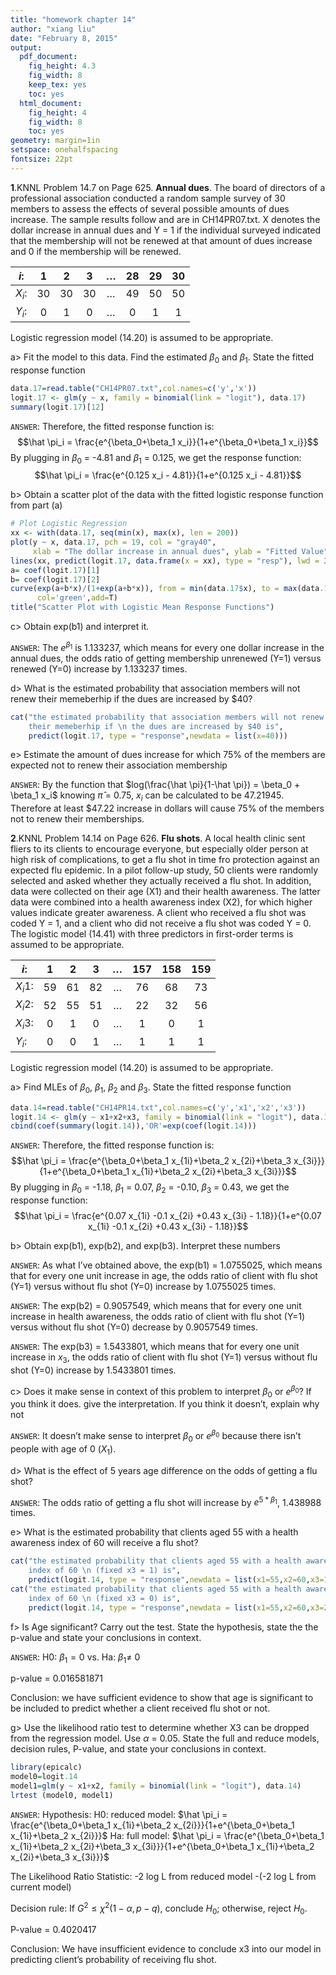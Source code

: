 ```yaml
---
title: "homework chapter 14"
author: "xiang liu"
date: "February 8, 2015"
output:
  pdf_document:
    fig_height: 4.3
    fig_width: 8
    keep_tex: yes
    toc: yes
  html_document:
    fig_height: 4
    fig_width: 8
    toc: yes
geometry: margin=1in
setspace: onehalfspacing
fontsize: 22pt
---
```


**1**.KNNL Problem 14.7 on Page 625. **Annual dues**. The board of directors of a professional association conducted a random sample survey of 30 members to assess the effects of several possible amounts of dues increase. The sample results follow and are in CH14PR07.txt. X denotes the dollar increase in annual dues and Y = 1 if the individual surveyed indicated that the membership will not be renewed at that amount of dues increase and 0 if the membership will be renewed.

| $i$:      |1    |2    |3    |...  |28   |29   |30   |
| --------- |:---:|:---:|:---:|:---:|:---:|:---:|:---:|
| $X_i$:    |30   |30   |30   |...  |49   |50   |50   |
| $Y_i$:    |0    |1    |0    |...  |0    |1    |1    |

Logistic regression model (14.20) is assumed to be appropriate.


a> Fit the model to this data. Find the estimated $\beta_0$ and $\beta_1$. State the fitted response function

```r
data.17=read.table("CH14PR07.txt",col.names=c('y','x'))
logit.17 <- glm(y ~ x, family = binomial(link = "logit"), data.17)
summary(logit.17)[12]
```
`ANSWER`: Therefore, the fitted response function is: $$\hat \pi_i = \frac{e^{\beta_0+\beta_1 x_i}}{1+e^{\beta_0+\beta_1 x_i}}$$
By plugging in $\beta_0$ = -4.81 and $\beta_1$ = 0.125, we get the response function: $$\hat \pi_i = \frac{e^{0.125 x_i - 4.81}}{1+e^{0.125 x_i - 4.81}}$$

\hfill

b> Obtain a scatter plot of the data with the fitted logistic response function from part (a)

```r
# Plot Logistic Regression
xx <- with(data.17, seq(min(x), max(x), len = 200))
plot(y ~ x, data.17, pch = 19, col = "gray40", 
     xlab = "The dollar increase in annual dues", ylab = "Fitted Value")
lines(xx, predict(logit.17, data.frame(x = xx), type = "resp"), lwd = 2, col='blue')
a= coef(logit.17)[1]
b= coef(logit.17)[2]
curve(exp(a+b*x)/(1+exp(a+b*x)), from = min(data.17$x), to = max(data.17$x), 
      col='green',add=T)
title("Scatter Plot with Logistic Mean Response Functions")
```

\hfill

c> Obtain exp(b1) and interpret it.

`ANSWER`: The $e^{\beta_1}$ is 1.133237, which means for every one dollar increase in the annual dues, the odds ratio of getting membership unrenewed (Y=1) versus renewed (Y=0) increase by 1.133237 times. 

\hfill

d> What is the estimated probability that association members will not renew their memeberhip if the dues are increased by $40?

```r
cat("the estimated probability that association members will not renew
    their memeberhip if \n the dues are increased by $40 is", 
    predict(logit.17, type = "response",newdata = list(x=40)))
```

e> Estimate the amount of dues increase for which 75% of the members are expected not to renew their association membership

`ANSWER`: By the function that $log(\frac{\hat \pi}{1-\hat \pi}) = \beta_0 + \beta_1 x_i$ knowing $\hat \pi$ = 0.75, $x_i$ can be calculated to be 47.21945. Therefore at least $47.22 increase in dollars will cause 75% of the members not to renew their memberships.

\hfill
\hfill

**2**.KNNL Problem 14.14 on Page 626. **Flu shots**. A local health clinic sent fliers to its clients to encourage everyone, but especially older person at high risk of complications, to get a flu shot in time fro protection against an expected flu epidemic. In a pilot follow-up study, 50 clients were randomly selected and asked whether they actually received a flu shot. In addition, data were collected on their age (X1) and their health awareness. The latter data were combined into a health awareness index (X2), for which higher values indicate greater awareness. A client who received a flu shot was coded Y = 1, and a client who did not receive a flu shot was coded Y = 0. The logistic model (14.41) with three predictors in first-order terms is assumed to be appropriate.


| $i$:      |1    |2    |3    |...  |157   |158   |159   |
| --------- |:---:|:---:|:---:|:---:|:---:|:---:|:---:|
| $X_i1$:    |59   |61   |82   |...  |76   |68   |73   |
| $X_i2$:    |52   |55   |51   |...  |22   |32   |56   |
| $X_i3$:    |0   |1   |0   |...  |1   |0   |1   |
| $Y_i$:    |0    |0    |1    |...  |1    |1    |1    |

Logistic regression model (14.20) is assumed to be appropriate.


a> Find MLEs of $\beta_0$, $\beta_1$, $\beta_2$ and $\beta_3$. State the fitted response function

```r
data.14=read.table("CH14PR14.txt",col.names=c('y','x1','x2','x3'))
logit.14 <- glm(y ~ x1+x2+x3, family = binomial(link = "logit"), data.14)
cbind(coef(summary(logit.14)),'OR'=exp(coef(logit.14)))
```
`ANSWER`: Therefore, the fitted response function is: $$\hat \pi_i = \frac{e^{\beta_0+\beta_1 x_{1i}+\beta_2 x_{2i}+\beta_3 x_{3i}}}{1+e^{\beta_0+\beta_1 x_{1i}+\beta_2 x_{2i}+\beta_3 x_{3i}}}$$
By plugging in $\beta_0$ = -1.18, $\beta_1$ = 0.07, $\beta_2$ = -0.10, $\beta_3$ = 0.43, we get the response function: $$\hat \pi_i = \frac{e^{0.07 x_{1i} -0.1 x_{2i} +0.43 x_{3i} - 1.18}}{1+e^{0.07 x_{1i} -0.1 x_{2i} +0.43 x_{3i} - 1.18}}$$

\hfill

b> Obtain exp(b1), exp(b2), and exp(b3). Interpret these numbers

`ANSWER`: As what I've obtained above, the exp(b1) = 1.0755025, which means that for every one unit increase in age, the odds ratio of client with flu shot (Y=1) versus without flu shot (Y=0) increase by 1.0755025 times.

`ANSWER`: The exp(b2) = 0.9057549, which means that for every one unit increase in health awareness, the odds ratio of client with flu shot (Y=1) versus without flu shot (Y=0) decrease by 0.9057549 times.

`ANSWER`: The exp(b3) = 1.5433801, which means that for every one unit increase in $x_3$, the odds ratio of client with flu shot (Y=1) versus without flu shot (Y=0) increase by 1.5433801 times.

\hfill

c> Does it make sense in context of this problem to interpret $\beta_0$ or $e^{\beta_0}$? If you think it does. give the interpretation. If you think it doesn’t, explain why not

`ANSWER`: It doesn't make sense to interpret $\beta_0$ or $e^{\beta_0}$ because there isn't people with age of 0 ($X_1$).

\hfill

d> What is the effect of 5 years age difference on the odds of getting a flu shot?

`ANSWER`: The odds ratio of getting a flu shot will increase by $e^{5*\beta_1}$, 1.438988 times. 

\hfill

e> What is the estimated probability that clients aged 55 with a health awareness index of 60 will receive a flu shot?

```r
cat("the estimated probability that clients aged 55 with a health awareness 
    index of 60 \n (fixed x3 = 1) is", 
    predict(logit.14, type = "response",newdata = list(x1=55,x2=60,x3=1)))
cat("the estimated probability that clients aged 55 with a health awareness 
    index of 60 \n (fixed x3 = 0) is", 
    predict(logit.14, type = "response",newdata = list(x1=55,x2=60,x3=2)))
```

f> Is Age significant? Carry out the test. State the hypothesis, state the the p-value and state your conclusions in context.

`ANSWER`: H0: $\beta_1= 0$ vs. Ha: $\beta_1 \neq$  0 

p-value =  0.016581871

Conclusion: we have sufficient evidence to show that age is significant to be included to predict whether a client received flu shot or not.

\hfill

g> Use the likelihood ratio test to determine whether X3 can be dropped from the regression model. Use $\alpha$ = 0.05. State the full and reduce models, decision rules, P-value, and state your conclusions in context.

```r
library(epicalc)
model0=logit.14
model1=glm(y ~ x1+x2, family = binomial(link = "logit"), data.14)
lrtest (model0, model1)
```

`ANSWER`: Hypothesis:
H0: reduced model: $\hat \pi_i = \frac{e^{\beta_0+\beta_1 x_{1i}+\beta_2 x_{2i}}}{1+e^{\beta_0+\beta_1 x_{1i}+\beta_2 x_{2i}}}$ 
Ha: full model: $\hat \pi_i = \frac{e^{\beta_0+\beta_1 x_{1i}+\beta_2 x_{2i}+\beta_3 x_{3i}}}{1+e^{\beta_0+\beta_1 x_{1i}+\beta_2 x_{2i}+\beta_3 x_{3i}}}$

The Likelihood Ratio Statistic:  -2 log L from reduced model -(-2 log L from current model)

Decision rule: If $G^2 \leqslant \chi^2(1-\alpha,p-q)$, conclude $H_0$; otherwise, reject $H_0$.

P-value = 0.4020417

Conclusion: We have insufficient evidence to conclude x3 into our model in predicting client's probability of receiving flu shot. 







